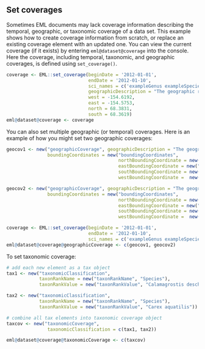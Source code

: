 ## Set coverages

Sometimes EML documents may lack coverage information describing the temporal, geographic, or taxonomic coverage of a data set. This example shows how to create coverage information from scratch, or replace an existing coverage element with an updated one. You can view the current coverage (if it exists) by entering `eml@dataset@coverage` into the console. Here the coverage, including temporal, taxonomic, and geographic coverages, is defined using `set_coverage()`. 

```r
coverage <- EML::set_coverage(beginDate = '2012-01-01', 
                              endDate = '2012-01-10', 
                              sci_names = c('exampleGenus exampleSpecies1', 'exampleGenus ExampleSpecies2'),
                              geographicDescription = "The geographic region covers the lake region near Eagle Mountain.",
                              west = -154.6192, 
                              east = -154.5753, 
                              north = 68.3831, 
                              south = 68.3619)
eml@dataset@coverage <- coverage
```

You can also set multiple geographic (or temporal) coverages. Here is an example of how you might set two geographic coverages:

```r
geocov1 <- new("geographicCoverage", geographicDescription = "The geographich region covers area 1",
               boundingCoordinates = new("boundingCoordinates", 
                                         northBoundingCoordinate = new("northBoundingCoordinate", 68),
                                         eastBoundingCoordinate = new("eastBoundingCoordinate", -154),
                                         southBoundingCoordinate = new("southBoundingCoordinate", 67),
                                         westBoundingCoordinate =  new("westBoundingCoordinate", -155)))

geocov2 <- new("geographicCoverage", geographicDescription = "The geographich region covers area 2",
               boundingCoordinates = new("boundingCoordinates",
                                         northBoundingCoordinate = new("northBoundingCoordinate", 65),
                                         eastBoundingCoordinate = new("eastBoundingCoordinate", -155),
                                         southBoundingCoordinate = new("southBoundingCoordinate", 64),
                                         westBoundingCoordinate =  new("westBoundingCoordinate", -156)))

coverage <- EML::set_coverage(beginDate = '2012-01-01', 
                              endDate = '2012-01-10', 
                              sci_names = c('exampleGenus exampleSpecies1', 'exampleGenus ExampleSpecies2'))
eml@dataset@coverage@geographicCoverage <- c(geocov1, geocov2)
```

To set taxonomic coverage:

```r
# add each new element as a tax object
tax1 <- new("taxonomicClassification",
            taxonRankName = new("taxonRankName", "Species"),
            taxonRankValue = new("taxonRankValue", "Calamagrostis deschampsioides"))

tax2 <- new("taxonomicClassification", 
            taxonRankName = new("taxonRankName", "Species"),
            taxonRankValue = new("taxonRankValue", "Carex aquatilis"))

# combine all tax elements into taxonomic coverage object
taxcov <- new("taxonomicCoverage",
               taxonomicClassification = c(tax1, tax2))

eml@dataset@coverage@taxonomicCoverage <- c(taxcov)

```
